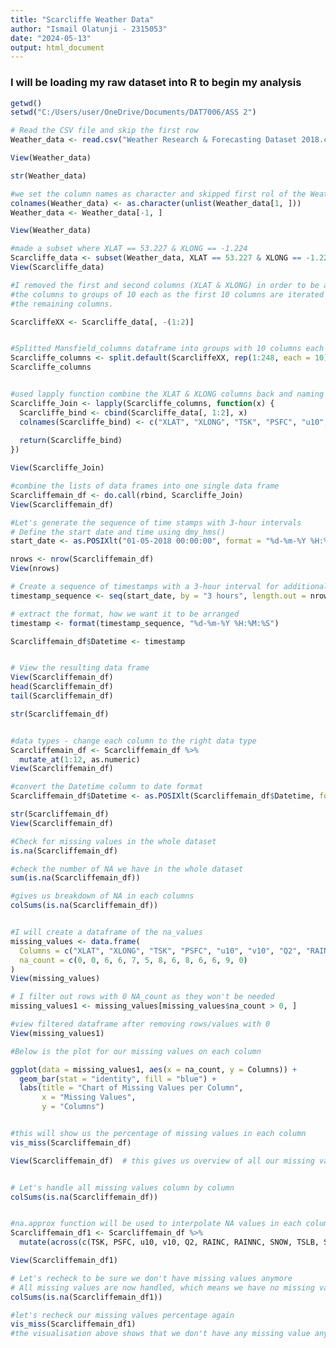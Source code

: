 ```yaml
---
title: "Scarcliffe Weather Data"
author: "Ismail Olatunji - 2315053"
date: "2024-05-13"
output: html_document
---
```


### I will be loading my raw dataset into R to begin my analysis
```r
getwd()
setwd("C:/Users/user/OneDrive/Documents/DAT7006/ASS 2")

# Read the CSV file and skip the first row
Weather_data <- read.csv("Weather Research & Forecasting Dataset 2018.csv", header = FALSE, skip = 1)

View(Weather_data)

str(Weather_data)
```
```r

#we set the column names as character and skipped first rol of the Weather_data
colnames(Weather_data) <- as.character(unlist(Weather_data[1, ]))
Weather_data <- Weather_data[-1, ]

View(Weather_data)

#made a subset where XLAT == 53.227 & XLONG == -1.224
Scarcliffe_data <- subset(Weather_data, XLAT == 53.227 & XLONG == -1.224)
View(Scarcliffe_data)

#I removed the first and second columns (XLAT & XLONG) in order to be able to split 
#the columns to groups of 10 each as the first 10 columns are iterated all over for 
#the remaining columns.

ScarcliffeXX <- Scarcliffe_data[, -(1:2)]


#Splitted Mansfield_columns dataframe into groups with 10 columns each
Scarcliffe_columns <- split.default(ScarcliffeXX, rep(1:248, each = 10))
Scarcliffe_columns


#used lapply function combine the XLAT & XLONG columns back and naming each columns
Scarcliffe_Join <- lapply(Scarcliffe_columns, function(x) {
  Scarcliffe_bind <- cbind(Scarcliffe_data[, 1:2], x)
  colnames(Scarcliffe_bind) <- c("XLAT", "XLONG", "TSK", "PSFC", "u10", "v10", "Q2", "RAINC", "RAINNC", "SNOW", "TSLB", "SMOIS")
  
  return(Scarcliffe_bind)
})

View(Scarcliffe_Join)

#combine the lists of data frames into one single data frame
Scarcliffemain_df <- do.call(rbind, Scarcliffe_Join)
View(Scarcliffemain_df)

#Let's generate the sequence of time stamps with 3-hour intervals
# Define the start date and time using dmy_hms()
start_date <- as.POSIXlt("01-05-2018 00:00:00", format = "%d-%m-%Y %H:%M:%S")

nrows <- nrow(Scarcliffemain_df)
View(nrows)

# Create a sequence of timestamps with a 3-hour interval for additional rows
timestamp_sequence <- seq(start_date, by = "3 hours", length.out = nrows)

# extract the format, how we want it to be arranged
timestamp <- format(timestamp_sequence, "%d-%m-%Y %H:%M:%S")

Scarcliffemain_df$Datetime <- timestamp


# View the resulting data frame
View(Scarcliffemain_df)
head(Scarcliffemain_df)
tail(Scarcliffemain_df)

str(Scarcliffemain_df)


#data types - change each column to the right data type
Scarcliffemain_df <- Scarcliffemain_df %>%
  mutate_at(1:12, as.numeric)
View(Scarcliffemain_df)

#convert the Datetime column to date format
Scarcliffemain_df$Datetime <- as.POSIXlt(Scarcliffemain_df$Datetime, format = "%d-%m-%Y %H:%M:%S")

str(Scarcliffemain_df)
View(Scarcliffemain_df)

```
```r
#Check for missing values in the whole dataset
is.na(Scarcliffemain_df)

#check the number of NA we have in the whole dataset
sum(is.na(Scarcliffemain_df))

#gives us breakdown of NA in each columns
colSums(is.na(Scarcliffemain_df))


#I will create a dataframe of the na_values
missing_values <- data.frame(
  Columns = c("XLAT", "XLONG", "TSK", "PSFC", "u10", "v10", "Q2", "RAINC", "RAINNC", "SNOW", "TSLB", "SMOIS", "Datetime"),
  na_count = c(0, 0, 6, 6, 7, 5, 8, 6, 8, 6, 6, 9, 0)
)
View(missing_values)

# I filter out rows with 0 NA_count as they won't be needed
missing_values1 <- missing_values[missing_values$na_count > 0, ]

#view filtered dataframe after removing rows/values with 0
View(missing_values1)

#Below is the plot for our missing values on each column

ggplot(data = missing_values1, aes(x = na_count, y = Columns)) + 
  geom_bar(stat = "identity", fill = "blue") +
  labs(title = "Chart of Missing Values per Column", 
       x = "Missing Values", 
       y = "Columns")


#this will show us the percentage of missing values in each column
vis_miss(Scarcliffemain_df)

View(Scarcliffemain_df)  # this gives us overview of all our missing values


# Let's handle all missing values column by column
colSums(is.na(Scarcliffemain_df))


#na.approx function will be used to interpolate NA values in each column
Scarcliffemain_df1 <- Scarcliffemain_df %>%
  mutate(across(c(TSK, PSFC, u10, v10, Q2, RAINC, RAINNC, SNOW, TSLB, SMOIS), na.approx))

View(Scarcliffemain_df1)

# Let's recheck to be sure we don't have missing values anymore
# All missing values are now handled, which means we have no missing value anymore
colSums(is.na(Scarcliffemain_df1))

#let's recheck our missing values percentage again
vis_miss(Scarcliffemain_df1)
#the visualisation above shows that we don't have any missing value anymore

```


